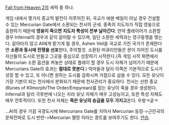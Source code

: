[[Fall from Heaven 2]]의 세력 중 하나.

게임 내에서 몇가지 종교적 발전이 이루어진 뒤, 국교가 에쉔 베일이 아닐 경우 건설할 수 있는 Mercurian Gate에서 소환되는 천사의 군세. 종족의 지도자가 직접 영웅으로 출현하기 때문에 '''영웅이 죽으면 지도자 특성이 전부 날아간다'''. 만약 플레이어가 소환할 경우 Infernal의 경우과 같이 갈아탈 수 있으며, 일단 소환한 세력과는 영구동맹을 맺는다. 갈아타지 않고 AI에게 맡기게 될 경우, Ashen Veil을 국교로 가진 국가가 존재한다면 '''소환과 동시에 전쟁을 선포'''한다, 주의할것. 소환된 머큐리안들은 문이 지어진 도시를 자신들의 도시로 만들고 그곳을 중심으로 성장하기 시작한다.(즉 게임 시작 화면에서 Mercurian 소환 옵션을 켜놓은 상태로 플레이 할 경우 도시 자체가 넘어가기 때문에 Mercurians Gate의 효과는 '''절대로 못본다'''.) 악마들과 달리 이쪽은 기본적으로 도시가 성장 할 수 있고, 또 아니면 원하는 도시를 감화시켜 거점으로 삼을 수 있다.
모든 유닛이 가장 기본이 되는 천사에서 분화되기 때문에 천사관리가 중요하다. 천사는 선한 종교(Runes of KIlmorph/The Order/Empyrean)를 믿는 유닛이 죽을 경우 생성된다. Infernal과 달리 극후반에 나오는 지라 유닛 자체가 매우 고성능이고, 또한 특성 자체도 매우 전투적이다. 또한 천사 자체는 '''죽은 유닛의 승급을 모두 가지고'''온다. 우왕ㅋ굳ㅋ

...AI의 경우 가끔 국경도시에 Mercurians Gate를 지어서 Mercurian 등장->근린국의 문화전파로 도시 반란->Mercurian 멸망 이라는 콩트를 보여주기도 한다. [[안습]].
